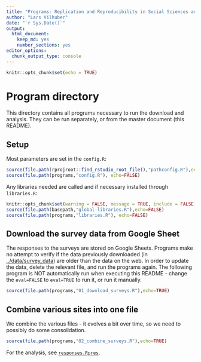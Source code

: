 ```yaml
---
title: "Programs: Replication and Reproducibility in Social Sciences and Statistics: Context, Concerns, and Concrete Measures"
author: "Lars Vilhuber"
date: "`r Sys.Date()`"
output: 
  html_document: 
    keep_md: yes
    number_sections: yes
editor_options: 
  chunk_output_type: console
---
```


```r
knitr::opts_chunk$set(echo = TRUE)
```
# Program directory
This directory contains all programs necessary to run the download and analysis. They can be run separately, or from the master document (this README). 

## Setup
Most parameters are set in the `config.R`:
```r
source(file.path(rprojroot::find_rstudio_root_file(),"pathconfig.R"),echo=FALSE)
source(file.path(programs,"config.R"), echo=FALSE)
```

Any libraries needed are called and if necessary installed through `libraries.R`:

```r
knitr::opts_chunk$set(warning = FALSE, message = TRUE, include = FALSE)
source(file.path(basepath,"global-libraries.R"),echo=FALSE)
source(file.path(programs,"libraries.R"), echo=FALSE)
```



## Download the survey data from Google Sheet
The responses to the surveys are stored on Google Sheets. Programs make no attempt to verify if the data previously downloaded (in [../data/survey_data](../data/survey_data)) are older than the data on the web. In order to update the data, delete the relevant file, and run the programs again. The following program is NOT automatically run when executing this README - change the `eval=FALSE` to `eval=TRUE` to run it, or run it manually.

```r
source(file.path(programs,"01_download_surveys.R"),echo=TRUE)
```

## Combine various sites into one file
We combine the various files - it evolves a bit over time, so we need to possibly do some consolidation.

```r
source(file.path(programs,"02_combine_surveys.R"),echo=TRUE)
```

For the analysis, see [`responses.Rpres`](responses.Rpres).